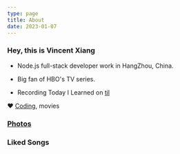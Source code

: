 ```yaml
---
type: page
title: About
date: 2023-01-07
---
```


### Hey, this is Vincent Xiang

- Node.js full-stack developer work in HangZhou, China.

- Big fan of HBO's TV series.

- Recording Today I Learned on [til](https://til.jaywhen.com/)

❤️ [Coding](https://github.com/jaywhen), movies

### [Photos](https://unsplash.com/@jaywhen)
<PhotoBox />

### Liked Songs
<Tracks />
